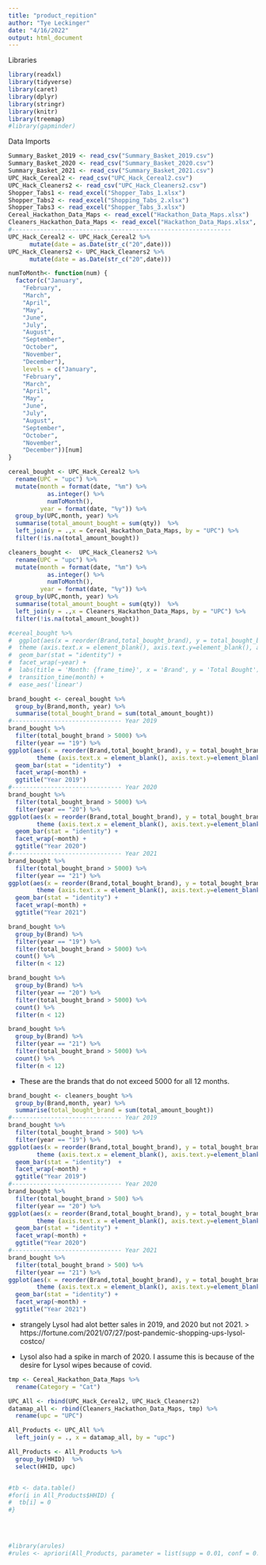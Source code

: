 ```yaml
---
title: "product_repition"
author: "Tye Leckinger"
date: "4/16/2022"
output: html_document
---
```

Libraries
```r
library(readxl)
library(tidyverse)
library(caret)
library(dplyr)
library(stringr)
library(knitr)
library(treemap)
#library(gapminder)


```
Data Imports
```r
Summary_Basket_2019 <- read_csv("Summary_Basket_2019.csv")
Summary_Basket_2020 <- read_csv("Summary_Basket_2020.csv")
Summary_Basket_2021 <- read_csv("Summary_Basket_2021.csv")
UPC_Hack_Cereal2 <- read_csv("UPC_Hack_Cereal2.csv")
UPC_Hack_Cleaners2 <- read_csv("UPC_Hack_Cleaners2.csv")
Shopper_Tabs1 <- read_excel("Shopper_Tabs_1.xlsx")
Shopper_Tabs2 <- read_excel("Shopping_Tabs_2.xlsx")
Shopper_Tabs3 <- read_excel("Shopper_Tabs_3.xlsx")
Cereal_Hackathon_Data_Maps <- read_excel("Hackathon_Data_Maps.xlsx")
Cleaners_Hackathon_Data_Maps <- read_excel("Hackathon_Data_Maps.xlsx", sheet = 2)
#--------------------------------------------------------------
UPC_Hack_Cereal2 <- UPC_Hack_Cereal2 %>% 
      mutate(date = as.Date(str_c("20",date)))
UPC_Hack_Cleaners2 <- UPC_Hack_Cleaners2 %>% 
      mutate(date = as.Date(str_c("20",date)))

```

```r
numToMonth<- function(num) {
  factor(c("January", 
    "February",
    "March",
    "April",
    "May",
    "June",
    "July",
    "August",
    "September",
    "October",
    "November",
    "December"),
    levels = c("January", 
    "February",
    "March",
    "April",
    "May",
    "June",
    "July",
    "August",
    "September",
    "October",
    "November",
    "December"))[num]
}
```




```r
cereal_bought <- UPC_Hack_Cereal2 %>%
  rename(UPC = "upc") %>%
  mutate(month = format(date, "%m") %>% 
           as.integer() %>% 
           numToMonth(), 
         year = format(date, "%y")) %>%
  group_by(UPC,month, year) %>%
  summarise(total_amount_bought = sum(qty))  %>%
  left_join(y = .,x = Cereal_Hackathon_Data_Maps, by = "UPC") %>%
  filter(!is.na(total_amount_bought))

cleaners_bought <-  UPC_Hack_Cleaners2 %>%
  rename(UPC = "upc") %>%
  mutate(month = format(date, "%m") %>% 
           as.integer() %>% 
           numToMonth(), 
         year = format(date, "%y")) %>%
  group_by(UPC,month, year) %>%
  summarise(total_amount_bought = sum(qty))  %>%
  left_join(y = .,x = Cleaners_Hackathon_Data_Maps, by = "UPC") %>%
  filter(!is.na(total_amount_bought))

```
```r
#cereal_bought %>%
#  ggplot(aes(x = reorder(Brand,total_bought_brand), y = total_bought_brand, fill = Brand)) + 
#  theme (axis.text.x = element_blank(), axis.text.y=element_blank(), axis.ticks.x=element_blank(), legend.position="bottom") +
#  geom_bar(stat = "identity") +
#  facet_wrap(~year) +
#  labs(title = 'Month: {frame_time}', x = 'Brand', y = 'Total Bought') +
#  transition_time(month) +
#  ease_aes('linear')
```


```r
brand_bought <- cereal_bought %>%
  group_by(Brand,month, year) %>%
  summarise(total_bought_brand = sum(total_amount_bought))
#------------------------------- Year 2019
brand_bought %>% 
  filter(total_bought_brand > 5000) %>%
  filter(year == "19") %>%
ggplot(aes(x = reorder(Brand,total_bought_brand), y = total_bought_brand, fill = Brand)) + 
        theme (axis.text.x = element_blank(), axis.text.y=element_blank(), axis.ticks.x=element_blank(), legend.position="bottom") +
  geom_bar(stat = "identity")  + 
  facet_wrap(~month) +
  ggtitle("Year 2019")
#------------------------------- Year 2020
brand_bought %>% 
  filter(total_bought_brand > 5000) %>%
  filter(year == "20") %>%
ggplot(aes(x = reorder(Brand,total_bought_brand), y = total_bought_brand, fill = Brand)) + 
        theme (axis.text.x = element_blank(), axis.text.y=element_blank(), axis.ticks.x=element_blank(), legend.position="bottom") +
  geom_bar(stat = "identity") + 
  facet_wrap(~month) +
  ggtitle("Year 2020")
#------------------------------- Year 2021
brand_bought %>% 
  filter(total_bought_brand > 5000) %>%
  filter(year == "21") %>%
ggplot(aes(x = reorder(Brand,total_bought_brand), y = total_bought_brand, fill = Brand)) + 
        theme (axis.text.x = element_blank(), axis.text.y=element_blank(), axis.ticks.x=element_blank(), legend.position="bottom") +
  geom_bar(stat = "identity") + 
  facet_wrap(~month) +
  ggtitle("Year 2021")
```


```r
brand_bought %>%
  group_by(Brand) %>%
  filter(year == "19") %>%
  filter(total_bought_brand > 5000) %>%
  count() %>%
  filter(n < 12)

brand_bought %>%
  group_by(Brand) %>%
  filter(year == "20") %>%
  filter(total_bought_brand > 5000) %>%
  count() %>%
  filter(n < 12)

brand_bought %>%
  group_by(Brand) %>%
  filter(year == "21") %>%
  filter(total_bought_brand > 5000) %>%
  count() %>%
  filter(n < 12)
```

* These are the brands that do not exceed 5000 for all 12 months.  

```r
brand_bought <- cleaners_bought %>%
  group_by(Brand,month, year) %>%
  summarise(total_bought_brand = sum(total_amount_bought))
#------------------------------- Year 2019
brand_bought %>% 
  filter(total_bought_brand > 500) %>%
  filter(year == "19") %>%
ggplot(aes(x = reorder(Brand,total_bought_brand), y = total_bought_brand, fill = Brand)) + 
        theme (axis.text.x = element_blank(), axis.text.y=element_blank(), axis.ticks.x=element_blank(), legend.position="bottom") +
  geom_bar(stat = "identity")  + 
  facet_wrap(~month) +
  ggtitle("Year 2019")
#------------------------------- Year 2020
brand_bought %>% 
  filter(total_bought_brand > 500) %>%
  filter(year == "20") %>%
ggplot(aes(x = reorder(Brand,total_bought_brand), y = total_bought_brand, fill = Brand)) + 
        theme (axis.text.x = element_blank(), axis.text.y=element_blank(), axis.ticks.x=element_blank(), legend.position="bottom") +
  geom_bar(stat = "identity") + 
  facet_wrap(~month) +
  ggtitle("Year 2020")
#------------------------------- Year 2021
brand_bought %>% 
  filter(total_bought_brand > 500) %>%
  filter(year == "21") %>%
ggplot(aes(x = reorder(Brand,total_bought_brand), y = total_bought_brand, fill = Brand)) + 
        theme (axis.text.x = element_blank(), axis.text.y=element_blank(), axis.ticks.x=element_blank(), legend.position="bottom") +
  geom_bar(stat = "identity") + 
  facet_wrap(~month) +
  ggtitle("Year 2021")
```
* strangely Lysol had alot better sales in 2019, and 2020 but not 2021. 
  > https://fortune.com/2021/07/27/post-pandemic-shopping-ups-lysol-costco/

* Lysol also had a spike in march of 2020. I assume this is because of the 
desire for Lysol wipes because of covid.



```r

tmp <- Cereal_Hackathon_Data_Maps %>%
  rename(Category = "Cat")

UPC_All <- rbind(UPC_Hack_Cereal2, UPC_Hack_Cleaners2)
datamap_all <- rbind(Cleaners_Hackathon_Data_Maps, tmp) %>%
  rename(upc = "UPC")

All_Products <- UPC_All %>% 
  left_join(y = ., x = datamap_all, by = "upc")

All_Products <- All_Products %>%
  group_by(HHID)  %>%
  select(HHID, upc)


#tb <- data.table()
#for(i in All_Products$HHID) {
#  tb[i] = 0
#}
  


  
#library(arules)
#rules <- apriori(All_Products, parameter = list(supp = 0.01, conf = 0.2))


```





